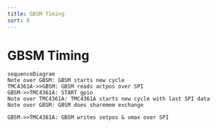 ```yaml
---
title: GBSM Timing
sort: 9
---
```



# GBSM Timing




```mermaid
sequenceDiagram
Note over GBSM: GBSM starts new cycle
TMC4361A->>GBSM: GBSM reads actpos over SPI 
GBSM->>TMC4361A: START gpio
Note over TMC4361A: TMC4361A starts new cycle with last SPI data
Note over GBSM: GBSM does sharemem exchange

GBSM->>TMC4361A: GBSM writes setpos & vmax over SPI

```
